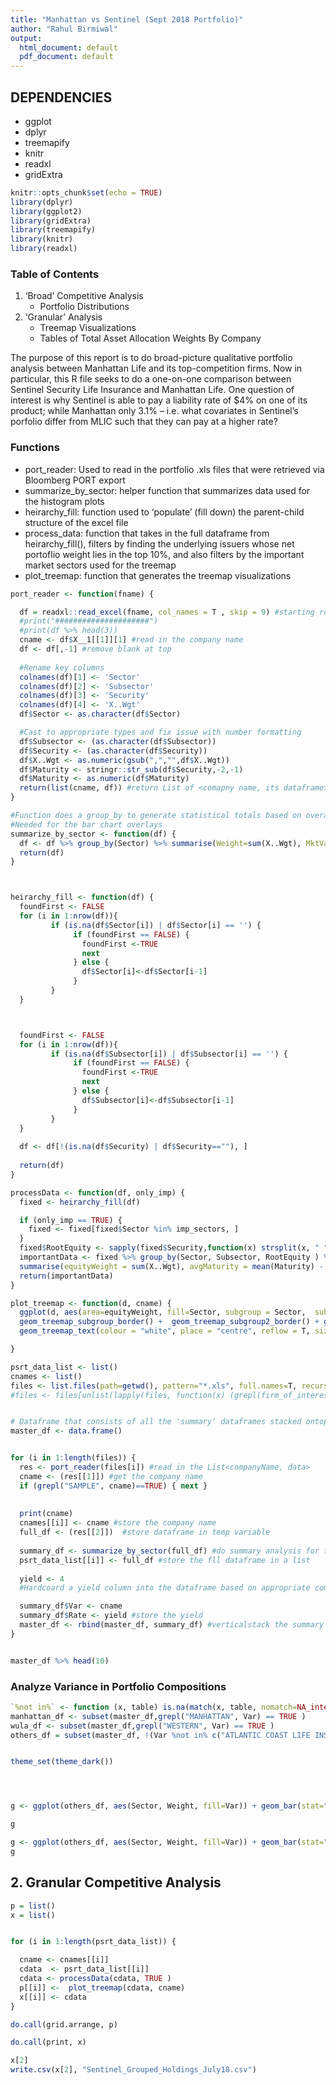 ---
title: "Manhattan vs Sentinel (Sept 2018 Portfolio)"
author: "Rahul Birmiwal"
output:
  html_document: default
  pdf_document: default
---


## DEPENDENCIES

  - ggplot
  - dplyr 
  - treemapify
  - knitr
  - readxl 
  - gridExtra



```{r setup}
knitr::opts_chunk$set(echo = TRUE)
library(dplyr)
library(ggplot2)
library(gridExtra)
library(treemapify)
library(knitr)
library(readxl)

```


### Table of Contents

  1. 'Broad' Competitive Analysis 
      - Portfolio Distributions 
  2. 'Granular' Analysis 
      - Treemap Visualizations
      - Tables of Total Asset Allocation Weights By Company 

The purpose of this report is to do broad-picture qualitative portfolio analysis between Manhattan Life and its top-competition firms. Now in particular, this R file seeks to do a one-on-one comparison between Sentinel Security Life Insurance and Manhattan Life. One question of interest is why Sentinel is able to pay a liability rate of $4% on one of its product; while Manhattan only 3.1% -- i.e. what covariates in Sentinel's porfolio differ from MLIC such that they can pay at a higher rate? 


### Functions

  - port_reader: Used to read in the portfolio .xls files that were retrieved via Bloomberg PORT export 
  - summarize_by_sector: helper function that summarizes data used for the histogram plots 
  - heirarchy_fill: function used to 'populate' (fill down) the parent-child structure of the excel file 
  - process_data: function that takes in the full dataframe from heirarchy_fill(), filters by finding the underlying issuers 
   whose net portoflio weight lies in the top 10%, and also filters by the important market sectors used for the treemap 
  - plot_treemap: function that generates the treemap visualizations 

```{r}
port_reader <- function(fname) { 

  df = readxl::read_excel(fname, col_names = T , skip = 9) #starting row at row 9 
  #print("#####################")
  #print(df %>% head(3))
  cname <- df$X__1[[1]][1] #read in the company name 
  df <- df[,-1] #remove blank at top 
  
  #Rename key columns 
  colnames(df)[1] <- 'Sector'
  colnames(df)[2] <- 'Subsector'
  colnames(df)[3] <- 'Security'
  colnames(df)[4] <- 'X..Wgt'
  df$Sector <- as.character(df$Sector)

  #Cast to appropriate types and fix issue with number formatting 
  df$Subsector <- (as.character(df$Subsector))
  df$Security <- (as.character(df$Security))
  df$X..Wgt <- as.numeric(gsub(",","",df$X..Wgt))
  df$Maturity <- stringr::str_sub(df$Security,-2,-1)
  df$Maturity <- as.numeric(df$Maturity)
  return(list(cname, df)) #return List of <comapny name, its dataframe> 
} 

#Function does a group_by to generate statistical totals based on overarching sectors
#Needed for the bar chart overlays 
summarize_by_sector <- function(df) { 
  df <- df %>% group_by(Sector) %>% summarise(Weight=sum(X..Wgt), MktVal = sum(`Market Value`))
  return(df)
}




```



```{r}
heirarchy_fill <- function(df) {
  foundFirst <- FALSE 
  for (i in 1:nrow(df)){
         if (is.na(df$Sector[i]) | df$Sector[i] == '') {
              if (foundFirst == FALSE) { 
                foundFirst <-TRUE
                next 
              } else { 
                df$Sector[i]<-df$Sector[i-1] 
              }
         }
  }



  foundFirst <- FALSE 
  for (i in 1:nrow(df)){
         if (is.na(df$Subsector[i]) | df$Subsector[i] == '') {
              if (foundFirst == FALSE) { 
                foundFirst <-TRUE
                next 
              } else { 
                df$Subsector[i]<-df$Subsector[i-1] 
              }
         }
  }
  
  df <- df[!(is.na(df$Security) | df$Security==""), ]
  
  return(df)
}

```


```{r}




processData <- function(df, only_imp) { 
  fixed <- heirarchy_fill(df)

  if (only_imp == TRUE) { 
    fixed <- fixed[fixed$Sector %in% imp_sectors, ]  
  }
  fixed$RootEquity <- sapply(fixed$Security,function(x) strsplit(x, " ")[[1]][1])
  importantData <- fixed %>% group_by(Sector, Subsector, RootEquity ) %>% 
  summarise(equityWeight = sum(X..Wgt), avgMaturity = mean(Maturity) - 18) %>% filter(equityWeight >= max(0.1, quantile(equityWeight, 0.90) ))
  return(importantData)
}
```


```{r}
plot_treemap <- function(d, cname) { 
  ggplot(d, aes(area=equityWeight, fill=Sector, subgroup = Sector,  subgroup2 = Subsector, label=RootEquity)) +   geom_treemap() + 
  geom_treemap_subgroup_border() +  geom_treemap_subgroup2_border() + geom_treemap_subgroup2_text(place = "topright", grow = F, alpha = 0.8, colour = "black", fontface = "italic", size = 12) + 
  geom_treemap_text(colour = "white", place = "centre", reflow = T, size = 10, alpha=0.9, fontface='bold') + ggtitle(paste('Granular Breakdown For',cname )) + theme(plot.title = element_text(size=7)) 

}

```



```{r LOAD PSRT DATA}
psrt_data_list <- list() 
cnames <- list() 
files <- list.files(path=getwd(), pattern="*.xls", full.names=T, recursive=FALSE)
#files <- files[unlist(lapply(files, function(x) (grepl(firm_of_interest, x)==TRUE  | grepl('manh', x)==TRUE) ))]


# Dataframe that consists of all the 'summary' dataframes stacked ontop of each other 
master_df <- data.frame() 


for (i in 1:length(files)) { 
  res <- port_reader(files[i]) #read in the List<companyName, data> 
  cname <- (res[[1]]) #get the company name 
  if (grepl("SAMPLE", cname)==TRUE) { next }
  
  
  print(cname)
  cnames[[i]] <- cname #store the company name 
  full_df <- (res[[2]])  #store dataframe in temp variable 
  
  summary_df <- summarize_by_sector(full_df) #do summary analysis for the plot 
  psrt_data_list[[i]] <- full_df #store the fll dataframe in a list 
  
  yield <- 4
  #Hardcoard a yield column into the dataframe based on appropriate company 

  summary_df$Var <- cname
  summary_df$Rate <- yield #store the yield  
  master_df <- rbind(master_df, summary_df) #verticalstack the summary dataframe
}



```

```{r}
master_df %>% head(10) 
```

### Analyze Variance in Portfolio Compositions

```{r, fig.height=12, fig.width=12}
`%not in%` <- function (x, table) is.na(match(x, table, nomatch=NA_integer_))
manhattan_df <- subset(master_df,grepl("MANHATTAN", Var) == TRUE )
wula_df <- subset(master_df,grepl("WESTERN", Var) == TRUE )
others_df = subset(master_df, !(Var %not in% c("ATLANTIC COAST LIFE INSURANCE COMPANY","FIDELITY AND GUARANTY INSURANCE COMPANY", "LIBERTY BANKERS LIFE INSURANCE COMPANY", "SENTINEL SECURITY LIFE INSURANCE COMPANY" )))


theme_set(theme_dark())




g <- ggplot(others_df, aes(Sector, Weight, fill=Var)) + geom_bar(stat="identity", position="dodge", width=0.8, alpha = 0.5) + scale_fill_brewer(palette='Blues') + geom_bar(data=manhattan_df, stat="identity", position="dodge", width=0.2, alpha = 1, fill='tomato2', color='black') + theme(text = element_text(size = 11), axis.text.x = element_text(angle=90, hjust=1)) + ggtitle(" Manhattan vs. Top Competition (Manhattan=ORANGE)")

g
```

```{r, fig.height=8, fig.width=12}


g <- ggplot(others_df, aes(Sector, Weight, fill=Var)) + geom_bar(stat="identity", position="dodge", width=0.8, alpha = 0.5) + scale_fill_brewer(palette='Blues') + geom_bar(data=wula_df, stat="identity", position="dodge", width=0.2, alpha = 1, fill='tomato2', color='black') + theme(text = element_text(size = 11), axis.text.x = element_text(angle=90, hjust=1)) + ggtitle(" WULA vs. Top Competition (WULA=ORANGE)")
g
```


  
## 2. Granular Competitive Analysis


```{r}

p = list()
x = list() 


for (i in 1:length(psrt_data_list)) { 

  cname <- cnames[[i]]
  cdata  <- psrt_data_list[[i]]
  cdata <- processData(cdata, TRUE )
  p[[i]] <-  plot_treemap(cdata, cname)
  x[[i]] <- cdata
} 


```



```{r fig.width=10, fig.height=14}

do.call(grid.arrange, p)

```


```{r}
do.call(print, x)
```


```{r}
x[2]
write.csv(x[2], "Sentinel_Grouped_Holdings_July18.csv")
```